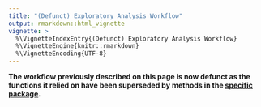 ```yaml
---
title: "(Defunct) Exploratory Analysis Workflow"
output: rmarkdown::html_vignette
vignette: >
  %\VignetteIndexEntry{(Defunct) Exploratory Analysis Workflow}
  %\VignetteEngine{knitr::rmarkdown}
  %\VignetteEncoding{UTF-8}
---
```


**The workflow previously described on this page is now defunct as the functions it relied on have been superseded by methods in the [specific package](https://ready4-dev.github.io/specific).**

